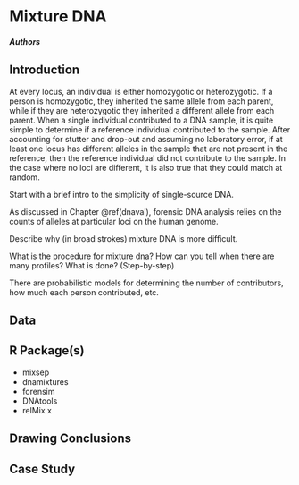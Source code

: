 # Mixture DNA {#mixdna}

#### *Authors* {-}

## Introduction

At every locus, an individual is either homozygotic or heterozygotic. If a person is homozygotic, they inherited the same allele from each parent, while if they are heterozygotic they inherited a different allele from each parent. When a single individual contributed to a DNA sample, it is quite simple to determine if a reference individual contributed to the sample. After accounting for stutter and drop-out and assuming no laboratory error, if at least one locus has different alleles in the sample that are not present in the reference, then the reference individual did not contribute to the sample. In the case where no loci are different, it is also true that they could match at random. 

Start with a brief intro to the simplicity of single-source DNA. 

As discussed in Chapter \@ref(dnaval), forensic DNA analysis relies on the counts of alleles at particular loci on the human genome. 

Describe why (in broad strokes) mixture DNA is more difficult. 

What is the procedure for mixture dna? How can you tell when there are many profiles? What is done? (Step-by-step) 

There are probabilistic models for determining the number of contributors, how much each person contributed, etc. 

## Data



## R Package(s)

- mixsep 
- dnamixtures 
- forensim
- DNAtools
- relMix x

## Drawing Conclusions

## Case Study

